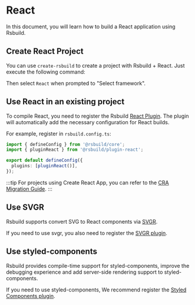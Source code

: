 # React

In this document, you will learn how to build a React application using Rsbuild.

## Create React Project

You can use `create-rsbuild` to create a project with Rsbuild + React. Just execute the following command:


<PackageManagerTabs command="create rsbuild@latest" />

Then select `React` when prompted to "Select framework".

## Use React in an existing project

To compile React, you need to register the Rsbuild [React Plugin](/plugins/list/plugin-react). The plugin will automatically add the necessary configuration for React builds.

For example, register in `rsbuild.config.ts`:

```ts title="rsbuild.config.ts"
import { defineConfig } from '@rsbuild/core';
import { pluginReact } from '@rsbuild/plugin-react';

export default defineConfig({
  plugins: [pluginReact()],
});
```

:::tip
For projects using Create React App, you can refer to the [CRA Migration Guide](/guide/migration/cra).
:::

## Use SVGR

Rsbuild supports convert SVG to React components via [SVGR](https://react-svgr.com/).

If you need to use svgr, you also need to register the [SVGR plugin](/plugins/list/plugin-svgr).

## Use styled-components

Rsbuild provides compile-time support for styled-components, improve the debugging experience and add server-side rendering support to styled-components.

If you need to use styled-components, We recommend register the [Styled Components plugin](/plugins/list/plugin-styled-components).


<DeployApp />
